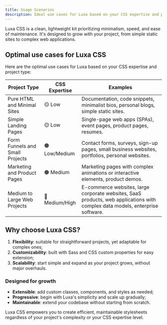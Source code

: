 ```yaml
---
title: Usage Scenarios
description: Ideal use cases for Luxa based on your CSS expertise and project type.
---
```


Luxa CSS is a clean, lightweight kit prioritizing minimalism, speed, and ease of maintenance. It's designed to grow with your project, from simple static sites to complex web applications.

## Optimal use cases for Luxa CSS

Here are the optimal use cases for Luxa based on your CSS expertise and project type:

| Project Type                    | CSS Expertise  | Examples                                                                                                                      |
| ------------------------------- | -------------- | ----------------------------------------------------------------------------------------------------------------------------- |
| Pure HTML and Minimal Sites     | 🟡 Low         | Documentation, code snippets, minimalist bios, personal blogs, simple static sites.                                           |
| Simple Landing Pages            | 🟡 Low         | Single-page web apps (SPAs), event pages, product pages, resumes.                                                             |
| Form Funnels and Small Projects | 🟠 Low/Medium  | Contact forms, surveys, sign-up pages, small business websites, portfolios, personal websites.                                |
| Marketing and Product Pages     | 🟠 Medium      | Marketing pages with complex animations or interactive elements, product demos.                                               |
| Medium to Large Web Projects    | 🔴 Medium/High | E-commerce websites, large corporate websites, SaaS products, web applications with complex data models, enterprise software. |

## Why choose Luxa CSS?

1. **Flexibility**: suitable for straightforward projects, yet adaptable for complex ones;
2. **Customizability**: built with Sass and CSS custom properties for easy extension;
3. **Scalability**: start simple and expand as your project grows, without major overhauls.

### Designed for growth

- **Extensible**: add custom classes, components, and styles as needed;
- **Progressive**: begin with Luxa's simplicity and scale up gradually;
- **Maintainable**: extend your codebase without starting from scratch.

Luxa CSS empowers you to create efficient, maintainable stylesheets regardless of your project's complexity or your CSS expertise level.
